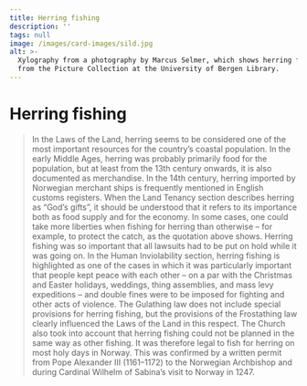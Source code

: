 ```yaml
---
title: Herring fishing
description: ''
tags: null
image: /images/card-images/sild.jpg
alt: >-
  Xylography from a photography by Marcus Selmer, which shows herring fishing -
  from the Picture Collection at the University of Bergen Library.
---
```



# Herring fishing

<Blockquote
    quote='“If people go herring fishing, one can, without penalty, lay [the catch] both on fields and meadows and anywhere one wants.”' 
    footer='Land Tenancy section, chapter 48' />

<Spacer height={40}/>
<Container stil="initial side">
    In the Laws of the Land, herring seems to be considered one of the most important resources for the country’s coastal population. 
    In the early Middle Ages, herring was probably primarily food for the population, but at least from the 13th century onwards, it is also documented as merchandise. 
    In the 14th century, herring imported by Norwegian merchant ships is frequently mentioned in English customs registers. 
    When the Land Tenancy section describes herring as “God’s gifts”, it should be understood that it refers to its importance both as food supply and for the economy. 
    In some cases, one could take more liberties when fishing for herring than otherwise – for example, to protect the catch, as the quotation above shows. 
    Herring fishing was so important that all lawsuits had to be put on hold while it was going on. 
    In the Human Inviolability section, herring fishing is highlighted as one of the cases in which it was particularly important that people kept peace with each other – on a par with the Christmas and Easter holidays, weddings, thing assemblies, and mass levy expeditions – and double fines were to be imposed for fighting and other acts of violence. 
    The Gulathing law does not include special provisions for herring fishing, but the provisions of the Frostathing law clearly influenced the Laws of the Land in this respect. 
    The Church also took into account that herring fishing could not be planned in the same way as other fishing. 
    It was therefore legal to fish for herring on most holy days in Norway. 
    This was confirmed by a written permit from Pope Alexander III (1161–1172) to the Norwegian Archbishop and during Cardinal Wilhelm of Sabina’s visit to Norway in 1247.
</Container>

<Figure
    image="/images/landsleiebolken/Bf_BRM0_41974_1_EK_02.jpg"
    title="Iron fishing hook"
    alt="Iron fishing hook"
    href="https://digitaltmuseum.no/0210112485144/brm-0-41974-1-fiskekrok-i-jern-etter-konservering"
>
</Figure>
